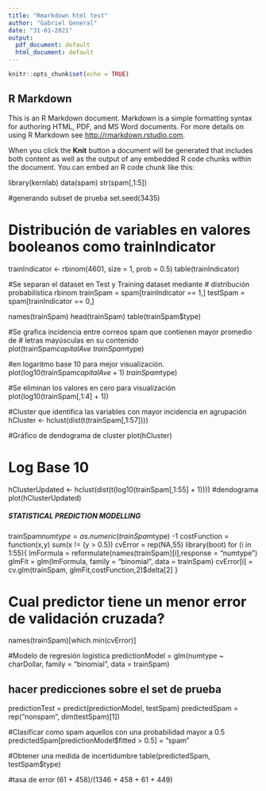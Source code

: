 ```yaml
---
title: "Rmarkdown html test"
author: "Gabriel General"
date: "31-01-2021"
output:
  pdf_document: default
  html_document: default
---
```


```r
knitr::opts_chunk$set(echo = TRUE)
```

## R Markdown

This is an R Markdown document. Markdown is a simple formatting syntax for authoring HTML, PDF, and MS Word documents. For more details on using R Markdown see <http://rmarkdown.rstudio.com>.

When you click the **Knit** button a document will be generated that includes both content as well as the output of any embedded R code chunks within the document. You can embed an R code chunk like this:


library(kernlab)
data(spam)
str(spam[,1:5])


#generando subset de prueba
set.seed(3435)

# Distribución de variables en valores booleanos como trainIndicator
trainIndicator <- rbinom(4601, size = 1, prob = 0.5)
table(trainIndicator)


#Se separan el dataset en Test y Training dataset mediante 
# distribución probabilística rbinom
trainSpam = spam[trainIndicator == 1,]
testSpam = spam[trainIndicator == 0,]

names(trainSpam)
head(trainSpam)
table(trainSpam$type)


#Se grafica incidencia entre correos spam que contienen mayor promedio de
# letras mayúsculas en su contenido
plot(trainSpam$capitalAve ~ trainSpam$type)

#en logaritmo base 10 para mejor visualización.
plot(log10(trainSpam$capitalAve+1) ~ trainSpam$type)


#Se eliminan los valores en cero para visualización
plot(log10(trainSpam[,1:4] + 1))

#Cluster que identifica las variables con mayor incidencia en agrupación
hCluster <- hclust(dist(t(trainSpam[,1:57])))

#Gráfico de dendograma de cluster
plot(hCluster)

# Log Base 10
hClusterUpdated <- hclust(dist(t(log10(trainSpam[,1:55] + 1))))
#dendograma
plot(hClusterUpdated)



##### STATISTICAL PREDICTION MODELLING ######################

trainSpam$numtype = as.numeric(trainSpam$type) -1
costFunction = function(x,y) sum(x != (y > 0.5))
cvError = rep(NA,55)
library(boot)
for (i in 1:55){
  lmFormula = reformulate(names(trainSpam)[i],response = "numtype")
  glmFit = glm(lmFormula, family = "binomial", data = trainSpam)
  cvError[i] = cv.glm(trainSpam, glmFit,costFunction,2)$delta[2]
}

# Cual predictor tiene un menor error de validación cruzada?
names(trainSpam)[which.min(cvError)]


#Modelo de regresión logística
predictionModel = glm(numtype ~ charDollar, family = "binomial", data = trainSpam)

## hacer predicciones sobre el set de prueba
predictionTest = predict(predictionModel, testSpam)
predictedSpam = rep("nonspam", dim(testSpam)[1])

#Clasificar como spam aquellos con una probabilidad mayor a 0.5
predictedSpam[predictionModel$fitted > 0.5] = "spam"

#Obtener una medida de incertidumbre
table(predictedSpam, testSpam$type)

#tasa de error
(61 + 458)/(1346 + 458 + 61 + 449)
